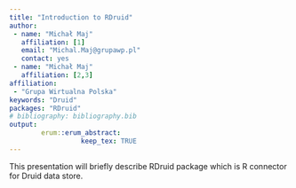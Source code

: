 ```yaml
---
title: "Introduction to RDruid"
author:
 - name: "Michał Maj"
   affiliation: [1]
   email: "Michal.Maj@grupawp.pl"
   contact: yes
 - name: "Michał Maj"
   affiliation: [2,3]
affiliation:
 - "Grupa Wirtualna Polska"
keywords: "Druid"
packages: "RDruid"
# bibliography: bibliography.bib
output:  
        erum::erum_abstract:
                  keep_tex: TRUE
---
```


This presentation will briefly describe RDruid package which is R
connector for Druid data store.

<!--  -->
<!--  -->
<!--  -->
